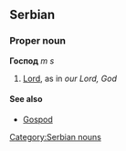 ==Serbian==
===Proper noun===
'''Господ''' ''m s''
#[[Lord]], as in ''our Lord, God''
====See also====
*[[Gospod]]
[[Category:Serbian nouns]]